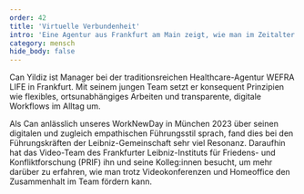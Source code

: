 ---
order: 42
title: 'Virtuelle Verbundenheit'
intro: 'Eine Agentur aus Frankfurt am Main zeigt, wie man im Zeitalter digitaler Distanz so etwas wie persönliche Nähe herstellen kann.'
category: mensch
hide_body: false
---

<Vimeo url="https://vimeo.com/904393571/e91f831560" width={1280} height={720} />

Can Yildiz ist Manager bei der traditionsreichen Healthcare-Agentur WEFRA LIFE in Frankfurt. Mit seinem jungen Team setzt er konsequent Prinzipien wie flexibles, ortsunabhängiges Arbeiten und transparente, digitale Workflows im Alltag um.

Als Can anlässlich unseres WorkNewDay in München 2023 über seinen digitalen und zugleich empathischen Führungsstil sprach, fand dies bei den Führungskräften der Leibniz-Gemeinschaft sehr viel Resonanz. Daraufhin hat das Video-Team des Frankfurter Leibniz-Instituts für Friedens- und Konfliktforschung (PRIF) ihn und seine Kolleg:innen besucht, um mehr darüber zu erfahren, wie man trotz Videokonferenzen und Homeoffice den Zusammenhalt im Team fördern kann.
